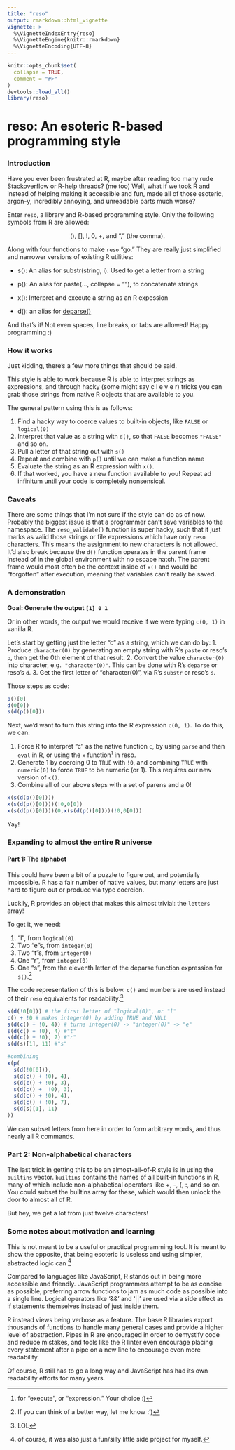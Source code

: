 ```yaml
---
title: "reso"
output: rmarkdown::html_vignette
vignette: >
  %\VignetteIndexEntry{reso}
  %\VignetteEngine{knitr::rmarkdown}
  %\VignetteEncoding{UTF-8}
---
```


```r
knitr::opts_chunk$set(
  collapse = TRUE,
  comment = "#>"
)
devtools::load_all()
library(reso)

```

# reso: An esoteric R-based programming style

### Introduction 

Have you ever been frustrated at R, maybe after reading too many rude
Stackoverflow or R-help threads? (me too) Well, what if we took R and instead
of helping making it accessible and fun, made all of those esoteric,
argon-y, incredibly annoying, and unreadable parts much worse?

Enter `reso`, a library and R-based programming style. Only the
following symbols from R are allowed:

<p style="text-align:center">
(), [], !, 0, +, and "," (the comma).
</p>

Along with four functions to make `reso` "go." They are really
just simplified and narrower versions of existing R utilities:

- s(): An alias for substr(string, i). Used to get a letter from a string

- p(): An alias for paste(..., collapse = ""), to concatenate strings

- x(): Interpret and execute a string as an R expession

- d(): an alias for [deparse()](https://www.rdocumentation.org/packages/base/versions/3.6.2/topics/deparse)

And that's it! Not even spaces, line breaks, or tabs are allowed! Happy programming :)

### How it works

Just kidding, there's a few more things that should be said. 

This style is able to work because R is able to interpret 
strings as expressions, and through hacky (some might say c l e v e r) 
tricks you can grab those strings from native R objects that are available to you. 

The general pattern using this is as follows:

1. Find a hacky way to coerce values to built-in objects, like `FALSE` or `logical(0)`
2. Interpret that value as a string with `d()`, so that `FALSE` becomes `"FALSE"` and so on.
3. Pull a letter of that string out with `s()`
4. Repeat and combine with `p()` until we can make a function name
5. Evaluate the string as an R expression with `x()`. 
6. If that worked, you have a new function available to you! 
Repeat ad infinitum until your code is completely nonsensical.

### Caveats 

There are some things that I'm not sure if the style can do as of now. 
Probably the biggest issue is that a programmer can't save variables to the namespace.
The `reso_validate()` function is super hacky, such that it just marks as valid those
strings or file expressions which have only `reso` characters. This means the 
assignment to new characters is not allowed. It'd also break because the `d()` function operates 
in the parent frame instead of in the global environment with no escape hatch. The parent 
frame would most often be the context inside of `x()` and would be "forgotten" after execution,
meaning that variables can't really be saved.

### A demonstration

**Goal: Generate the output `[1] 0 1`** 

Or in other words, the output we would receive if we were typing `c(0, 1)` in vanilla R. 

Let's start by getting just the letter "c" as a string, which we can do by:
1. Produce `character(0)` by generating an empty string with R's 
`paste` or reso's `p`, then get the 0th element of that result. 
2. Convert the value `character(0)` into character, e.g. 
`"character(0)"`. This can be done with R's `deparse` or reso's `d`. 
3. Get the first letter of "character(0)", 
via R's `substr` or reso's `s`. 

Those steps as code: 

```r
p()[0]
d(0[0])
s(d(p()[0]))
```

Next, we'd want to turn this string into the R expression `c(0, 1)`. To do this, we can: 

1. Force R to interpret "c" as the native function `c`, by using `parse` and then `eval` in R, or using the `x` function^[for "execute", or "expression." Your choice :)] in reso. 
2. Generate 1 by coercing 0 to `TRUE` with `!0`, and combining `TRUE` with `numeric(0)` to force `TRUE` to be numeric (or 1). This requires our new version of `c()`.
3. Combine all of our above steps with a set of parens and a 0!

```r
x(s(d(p()[0])))
x(s(d(p()[0])))(!0,0[0])
x(s(d(p()[0])))(0,x(s(d(p()[0])))(!0,0[0]))
```

Yay! 

### Expanding to almost the entire R universe

#### Part 1: The alphabet

This could have been a bit of a puzzle to figure out,
and potentially impossible.
R has a fair number of native values, but many letters are just
hard to figure out or produce via type coercion. 

Luckily, R provides an object that makes this almost trivial: the `letters` array! 

To get it, we need: 

1. "l", from `logical(0)`
2. Two "e"s, from `integer(0)`
3. Two "t"s, from `integer(0)`
4. One "r", from `integer(0)`
5. One "s", from the eleventh letter of the deparse function expression 
for `s()`.^[If you can think of a better way, let me know :')] 

The code representation of this is below. `c()` and numbers are
used instead of their `reso` equivalents for readability.^[LOL]

```r
s(d(!0[0])) # the first letter of "logical(0)", or "l"
c() + !0 # makes integer(0) by adding TRUE and NULL
s(d(c() + !0, 4)) # turns integer(0) -> "integer(0)" -> "e"
s(d(c() + !0), 4) #"t"
s(d(c() + !0), 7) #"r"
s(d(s)[1], 11) #"s"

#combining
x(p(
  s(d(!0[0])),
  s(d(c() + !0), 4),
  s(d(c() + !0), 3),
  s(d(c() +  !0), 3),
  s(d(c() + !0), 4),
  s(d(c() + !0), 7),
  s(d(s)[1], 11)
))
```

We can subset letters from here in order to form arbitrary words, and thus nearly all R commands. 

### Part 2: Non-alphabetical characters

The last trick in getting this to be an almost-all-of-R style
is in using the `builtins` vector. `builtins` contains the names 
of all built-in functions in R, many of which include non-alphabetical
operators like +, -, (, :, and so on. You could subset the builtins array
 for these, which would then unlock the door to almost all of R. 

But hey, we get a lot from just twelve characters!

### Some notes about motivation and learning

This is not meant to be a useful or practical programming tool. It is meant to show the opposite, that being esoteric is useless and using simpler, abstracted logic can ^[of course, it was also just a fun/silly little side project for myself.]

Compared to languages like JavaScript, R stands out in being more accessible and friendly. JavaScript programmers attempt to be as concise as possible, preferring arrow functions to jam as much code as possible into a single line. Logical operators like '&&' and '||' are used via a side effect as if statements themselves instead of just inside them. 

R instead views being verbose as a feature. The base R libraries export thousands of functions to handle many general cases and provide a higher level of abstraction. Pipes in R are encouraged in order to demystify code and reduce mistakes, and tools like the R linter even encourage placing every statement after a pipe on a new line to encourage even more readability. 

Of course, R still has to go a long way and JavaScript has had its own readability efforts for many years. 



